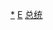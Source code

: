 {{Navbox
|name = 厄立特里亚总统
|title = [[厄立特里亚]][[厄立特里亚总统|总统]]
|imageleft = [[File:Flag_of_Eritrea.svg|80px|厄立特里亚国国旗]]
|image = [[File:Emblem_of_Eritrea_(or_argent_azur).svg|right|60px|厄立特里亚国国徽]]
|titlestyle = background:#b0c4de<!--LightSteelBlue-->;

|list1 = [[伊薩亞斯·阿費沃爾基|伊萨亚斯·阿费沃尔基]]
}}<noinclude>

[[Category:厄立特里亚总统|*]]
[[Category:国家元首导航模板|E]]
[[Category:厄立特里亚政治人物模板|总统]]
</noinclude>